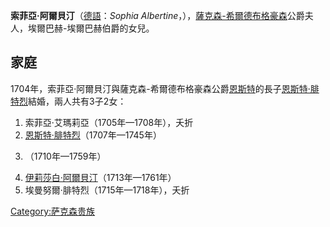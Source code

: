 {{Unreferenced|time=2021-02-20T14:05:17+00:00}}
{{Infobox noble
| name        = 索菲亞·阿爾貝汀
| title       = 薩克森-希爾德布格豪森公爵夫人
| image       = Sophie Albertine of Erbach-Erbach duchess of Saxe-Hildburghausen.JPG
| birth_date  = {{birth_date|1683|7|30|df=yes}}
| birth_place = {{le|埃爾巴赫 (奧登瓦爾德)|Erbach im Odenwald|埃爾巴赫}}
| death_date  = {{death date and age|1742|9|4|1683|7|30|df=yes}}
| death_place = [[艾斯費爾德|艾斯費爾德]]
| noble family= [[埃爾巴赫家族|埃爾巴赫家族]]
| father      = [[格奧爾格·路德維希一世|格奧爾格·路德維希一世]]
| mother      = 艾瑪莉亞·卡塔里娜
}}
'''索菲亞·阿爾貝汀'''（[[德語|德語]]：''Sophia Albertine''，{{bd|1683年|7月30日|1742年|9月4日}}），[[薩克森-希爾德布格豪森|薩克森-希爾德布格豪森]]公爵夫人，埃爾巴赫-埃爾巴赫伯爵{{le|格奧爾格·路德維希一世|George Louis I, Count of Erbach-Erbach}}的女兒。

== 家庭 ==
1704年，索菲亞·阿爾貝汀與薩克森-希爾德布格豪森公爵[[恩斯特_(薩克森-希爾德布格豪森公爵)|恩斯特]]的長子[[恩斯特·腓特烈一世|恩斯特·腓特烈]]結婚，兩人共有3子2女：
# 索菲亞·艾瑪莉亞（1705年—1708年），夭折
# [[恩斯特·腓特烈二世|恩斯特·腓特烈]]（1707年—1745年）
# {{le|路德維希·腓特烈 (薩克森-希爾德布格豪森)|Louis Frederick of Saxe-Hildburghausen|路德維希·腓特烈}}（1710年—1759年）
# [[伊莉莎白·阿爾貝汀_(薩克森-希爾德布格豪森)|伊莉莎白·阿爾貝汀]]（1713年—1761年）
# 埃曼努爾·腓特烈（1715年—1718年），夭折

[[Category:萨克森贵族|Category:萨克森贵族]]